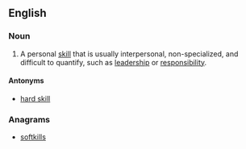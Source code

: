 ==English==

===Noun===
{{en-noun|head=[[soft]] [[skill]]}}
{{wikipedia}}

# {{context|human resources|lang=en}} A personal [[skill]] that is usually interpersonal, non-specialized, and difficult to quantify, such as [[leadership]] or [[responsibility]].

====Antonyms====
* [[hard skill]]

===Anagrams===
* [[softkills#English|softkills]]